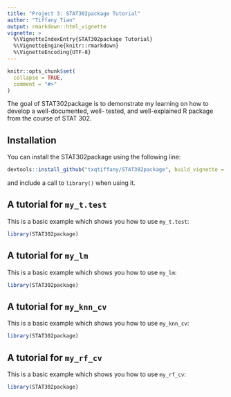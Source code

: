 ```yaml
---
title: "Project 3: STAT302package Tutorial"
author: "Tiffany Tian"
output: rmarkdown::html_vignette
vignette: >
  %\VignetteIndexEntry{STAT302package Tutorial}
  %\VignetteEngine{knitr::rmarkdown}
  %\VignetteEncoding{UTF-8}
---
```


```r
knitr::opts_chunk$set(
  collapse = TRUE,
  comment = "#>"
)
```

The goal of STAT302package is to demonstrate my learning on how to develop a well-documented, well- tested, and well-explained R package from the course of STAT 302. 

## Installation

You can install the STAT302package using the following line:

``` r
devtools::install_github("txqtiffany/STAT302package", build_vignette = TRUE, build_opts = c())
```

and include a call to `library()` when using it.

## A tutorial for `my_t.test`

This is a basic example which shows you how to use `my_t.test`:

```r
library(STAT302package)
```

## A tutorial for `my_lm`

This is a basic example which shows you how to use `my_lm`:

```r
library(STAT302package)
```

## A tutorial for `my_knn_cv`

This is a basic example which shows you how to use `my_knn_cv`:

```r
library(STAT302package)
```

## A tutorial for `my_rf_cv`

This is a basic example which shows you how to use `my_rf_cv`:

```r
library(STAT302package)
```
